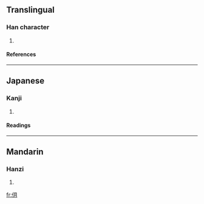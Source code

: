 ==Translingual==
===Han character===
{{Han char|rn=9|rad=人|as=04|sn=6|four=2722<sub>0</sub>|canj=人月 (OB), XX人月 (XXOB)}}
# {{defn|Han}}
====References====
{{Han ref|kx=0094.160|dkj=00408|hdz=10124.150|uh=4EF4|ud=20212|bh=C9BA|bd=51642}}
----
==Japanese==
===Kanji===
{{ja-kanji|grade=|rs=人04}}
# {{defn|Japanese}}
====Readings====
{{ja-readings|on=[[がつ]] (gatsu), [[がち]] (gachi)|kun=}}
----
==Mandarin==
===Hanzi===
{{cmn-hanzi|pin=[[jià]] ([[jia4]]), [[jie]] ([[jie5]]), [[wàn]] ([[wan4]])|wg=chia<sup>4</sup>, chieh<sup>5</sup>, wan<sup>4</sup>}}
# {{defn|Mandarin}}

[[fr:仴]]